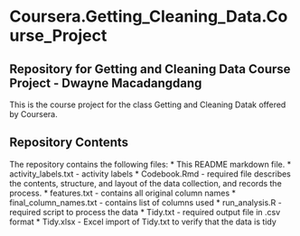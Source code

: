# Coursera.Getting_Cleaning_Data.Course_Project
## Repository for Getting and Cleaning Data Course Project - Dwayne Macadangdang

This is the course project for the class Getting and Cleaning Datak offered  by Coursera.

## Repository Contents
The repository contains the following files:
* This README markdown file.
* activity_labels.txt - activity labels
* Codebook.Rmd - required file describes the contents, structure, and layout of the data collection, and records the process.
* features.txt - contains all original column names
* final_column_names.txt - contains list of columns used
* run_analysis.R - required script to process the data
* Tidy.txt - required output file in .csv format
* Tidy.xlsx - Excel import of Tidy.txt to verify that the data is tidy